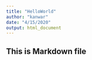 ```yaml
---
title: "HelloWorld"
author: "kanwar"
date: "4/15/2020"
output: html_document
---
```


## This is Markdown file
